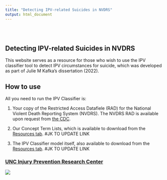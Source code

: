 ```yaml
---
title: "Detecting IPV-related Suicides in NVDRS"
output: html_document
---
```


<style type="text/css">
.title {
  display: none;
}

#getting-started img {
  margin-right: 10px;
}

</style>

<div class="row" style="padding-top: 30px;">
<div class="col-sm-6">

# **Detecting IPV-related Suicides in NVDRS**

This website serves as a resource for those who wish to use the IPV classifier tool to detect IPV circumstances for suicide, which was developed as part of Julie M Kafka's dissertation (2022).


## How to use

All you need to run the IPV Classifier is:

1. Your copy of the Restricted Access Datafiele (RAD) for the National Violent Death Reporting System (NVDRS). The NVDRS RAD is available upon request from [the CDC](https://www.cdc.gov/violenceprevention/datasources/nvdrs/dataaccess.html).

2. Our Concept Term Lists, which is available to download from the [Resources tab](https://crumplab.github.io/LabJournalWebsite/Journal.html). #JK TO UPDATE LINK

3. The IPV Classifier model itself, also available to download from the [Resources tab](https://crumplab.github.io/LabJournalWebsite/Journal.html). #JK TO UPDATE LINK


</div>
<div class="col-sm-6">

### [UNC Injury Prevention Research Center](https://iprc.unc.edu/)

<a href = "https://crumplab.github.io">
![](images/logo_JK.png)
</a>
</div>
